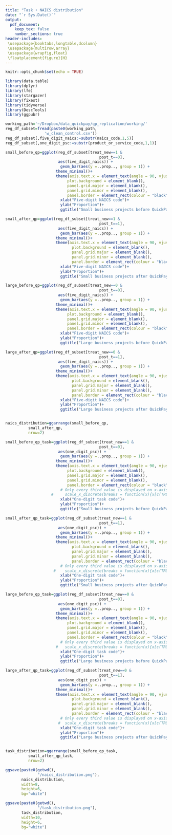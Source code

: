 ```yaml
---
title: "Task + NAICS distribution"
date: "`r Sys.Date()`"
output: 
  pdf_document:
    keep_tex: false
    number_sections: true
header-includes:
 \usepackage{booktabs,longtable,dcolumn}
 \usepackage{multirow,array}
 \usepackage{wrapfig,float}
 \floatplacement{figure}{H}
---
```


```r
knitr::opts_chunk$set(echo = TRUE)
```

```r
library(data.table)
library(dplyr)
library(lfe)
library(stargazer)
library(fixest)
library(tidyverse)
library(DescTools)
library(ggpubr)
```

```r
working_path='~/Dropbox/data_quickpay/qp_replication/working/'
reg_df_subset=fread(paste0(working_path,
                 'w_clean_control.csv'))
reg_df_subset[,five_digit_naics:=substr(naics_code,1,5)]
reg_df_subset[,one_digit_psc:=substr(product_or_service_code,1,1)]
```

```r
small_before_qp=ggplot(reg_df_subset[treat_new==1 &
                                         post_t==0], 
                       aes(five_digit_naics)) + 
                        geom_bar(aes(y =..prop.., group = 1)) + 
                      theme_minimal()+
                      theme(axis.text.x = element_text(angle = 90, vjust = 0.5, hjust=1),
                           plot.background = element_blank(),
                           panel.grid.major = element_blank(),
                           panel.grid.minor = element_blank(),
                           panel.border = element_rect(colour = "black", fill=NA))+
                        xlab("Five-digit NAICS code")+
                        ylab("Proportion")+
                        ggtitle("Small business projects before QuickPay")

small_after_qp=ggplot(reg_df_subset[treat_new==1 &
                                         post_t==1], 
                       aes(five_digit_naics)) + 
                        geom_bar(aes(y =..prop.., group = 1)) + 
                      theme_minimal()+
                      theme(axis.text.x = element_text(angle = 90, vjust = 0.5, hjust=1),
                             plot.background = element_blank(),
                             panel.grid.major = element_blank(),
                             panel.grid.minor = element_blank(),
                             panel.border = element_rect(colour = "black", fill=NA))+
                        xlab("Five-digit NAICS code")+
                        ylab("Proportion")+
                        ggtitle("Small business projects after QuickPay")

large_before_qp=ggplot(reg_df_subset[treat_new==0 &
                                         post_t==0], 
                       aes(five_digit_naics)) + 
                        geom_bar(aes(y =..prop.., group = 1)) + 
                      theme_minimal()+
                      theme(axis.text.x = element_text(angle = 90, vjust = 0.5, hjust=1),
                           plot.background = element_blank(),
                           panel.grid.major = element_blank(),
                           panel.grid.minor = element_blank(),
                           panel.border = element_rect(colour = "black", fill=NA))+
                        xlab("Five-digit NAICS code")+
                        ylab("Proportion")+
                        ggtitle("Large business projects before QuickPay")

large_after_qp=ggplot(reg_df_subset[treat_new==0 &
                                         post_t==1], 
                       aes(five_digit_naics)) + 
                        geom_bar(aes(y =..prop.., group = 1)) + 
                      theme_minimal()+
                      theme(axis.text.x = element_text(angle = 90, vjust = 0.5, hjust=1),
                             plot.background = element_blank(),
                             panel.grid.major = element_blank(),
                             panel.grid.minor = element_blank(),
                             panel.border = element_rect(colour = "black", fill=NA))+
                        xlab("Five-digit NAICS code")+
                        ylab("Proportion")+
                        ggtitle("Large business projects after QuickPay")


naics_distribution=ggarrange(small_before_qp,
          small_after_qp,
          nrow=2)
```

```r

small_before_qp_task=ggplot(reg_df_subset[treat_new==1 &
                                         post_t==0], 
                       aes(one_digit_psc)) + 
                        geom_bar(aes(y =..prop.., group = 1)) + 
                      theme_minimal()+
                      theme(axis.text.x = element_text(angle = 90, vjust = 0.5, hjust=1),
                           plot.background = element_blank(),
                           panel.grid.major = element_blank(),
                           panel.grid.minor = element_blank(),
                           panel.border = element_rect(colour = "black", fill=NA))+
                        # Only every third value is displayed on x-axis
                    #     scale_x_discrete(breaks = function(x){x[c(TRUE, FALSE, FALSE)]})+
                        xlab("One-digit task code")+
                        ylab("Proportion")+
                        ggtitle("Small business projects before QuickPay")

small_after_qp_task=ggplot(reg_df_subset[treat_new==1 &
                                         post_t==1], 
                       aes(one_digit_psc)) + 
                        geom_bar(aes(y =..prop.., group = 1)) + 
                      theme_minimal()+
                      theme(axis.text.x = element_text(angle = 90, vjust = 0.5, hjust=1),
                             plot.background = element_blank(),
                             panel.grid.major = element_blank(),
                             panel.grid.minor = element_blank(),
                             panel.border = element_rect(colour = "black", fill=NA))+
                        # Only every third value is displayed on x-axis
                     #    scale_x_discrete(breaks = function(x){x[c(TRUE, FALSE, FALSE)]})+
                        xlab("One-digit task code")+
                        ylab("Proportion")+
                        ggtitle("Small business projects after QuickPay")

large_before_qp_task=ggplot(reg_df_subset[treat_new==0 &
                                         post_t==0], 
                       aes(one_digit_psc)) + 
                        geom_bar(aes(y =..prop.., group = 1)) + 
                      theme_minimal()+
                      theme(axis.text.x = element_text(angle = 90, vjust = 0.5, hjust=1),
                           plot.background = element_blank(),
                           panel.grid.major = element_blank(),
                           panel.grid.minor = element_blank(),
                           panel.border = element_rect(colour = "black", fill=NA))+
                        # Only every third value is displayed on x-axis
                      #   scale_x_discrete(breaks = function(x){x[c(TRUE, FALSE, FALSE)]})+
                        xlab("One-digit task code")+
                        ylab("Proportion")+
                        ggtitle("Large business projects before QuickPay")

large_after_qp_task=ggplot(reg_df_subset[treat_new==0 &
                                         post_t==1], 
                       aes(one_digit_psc)) + 
                        geom_bar(aes(y =..prop.., group = 1)) + 
                      theme_minimal()+
                      theme(axis.text.x = element_text(angle = 90, vjust = 0.5, hjust=1),
                             plot.background = element_blank(),
                             panel.grid.major = element_blank(),
                             panel.grid.minor = element_blank(),
                             panel.border = element_rect(colour = "black", fill=NA))+
                        # Only every third value is displayed on x-axis
                       #  scale_x_discrete(breaks = function(x){x[c(TRUE, FALSE, FALSE)]})+
                        xlab("One-digit task code")+
                        ylab("Proportion")+
                        ggtitle("Large business projects after QuickPay")


task_distribution=ggarrange(small_before_qp_task,
          small_after_qp_task,
          nrow=2)
```

```r
ggsave(paste0(getwd(),
              "/naics_distribution.png"),
       naics_distribution,
       width=8,
       height=6,
       bg="white")

ggsave(paste0(getwd(),
              "/task_distribution.png"),
       task_distribution,
       width=10,
       height=6,
       bg="white")

```